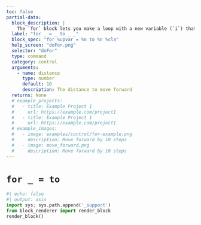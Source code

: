 ```yaml
---
toc: false
partial-data:
  block_description: |
    The `for` block lets you make a loop with a new variable (`i`) that starts a 1 and increments by 1 value, up to 10.
  label: "for _ = _ to _ _"
  block_spec: "for %upvar = %n to %n %cla"
  help_screen: "doFor.png"
  selector: "doFor"
  type: command
  category: control
  arguments:
    - name: distance
      type: number
      default: 10
      description: The distance to move forward
  returns: None
  # example_projects:
  #   - title: Example Project 1
  #     url: https://example.com/project1
  #   - title: Example Project 1
  #     url: https://example.com/project1
  # example_images:
  #   - image: examples/control/for-example.png
  #     description: Move forward by 10 steps
  #   - image: move_forward.png
  #     description: Move forward by 10 steps
---
```


# `for _ = to` {.unnumbered-x-fixme}

<!-- {{< partial blocks/_block.qmd >}} -->
```python
#| echo: false
#| output: asis
import sys; sys.path.append('_support')
from block_renderer import render_block
render_block()
```
